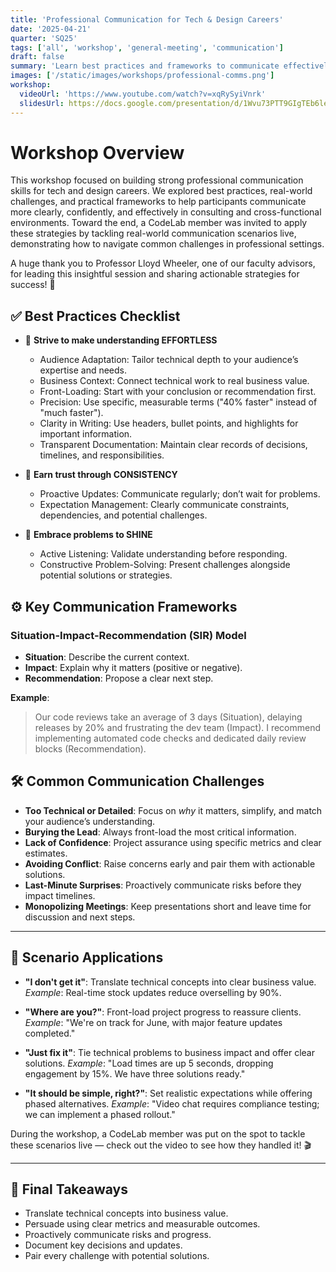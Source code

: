 ```yaml
---
title: 'Professional Communication for Tech & Design Careers'
date: '2025-04-21'
quarter: 'SQ25'
tags: ['all', 'workshop', 'general-meeting', 'communication']
draft: false
summary: 'Learn best practices and frameworks to communicate effectively in consulting, tech, and design roles.'
images: ['/static/images/workshops/professional-comms.png']
workshop:
  videoUrl: 'https://www.youtube.com/watch?v=xqRySyiVnrk'
  slidesUrl: https://docs.google.com/presentation/d/1Wvu73PTT9GIgTEb6lec4SDQ0qUuZ1PFW7aScV7T--fM/edit?usp=sharing
---
```


# Workshop Overview

This workshop focused on building strong professional communication skills for tech and design careers.
We explored best practices, real-world challenges, and practical frameworks to help participants communicate
more clearly, confidently, and effectively in consulting and cross-functional environments.
Toward the end, a CodeLab member was invited to apply these strategies by tackling real-world communication
scenarios live, demonstrating how to navigate common challenges in professional settings.

A huge thank you to Professor Lloyd Wheeler, one of our faculty advisors, for leading this insightful session and sharing actionable strategies for success! 🙌

## ✅ Best Practices Checklist

- 🎈 **Strive to make understanding EFFORTLESS**
  - Audience Adaptation: Tailor technical depth to your audience’s expertise and needs.
  - Business Context: Connect technical work to real business value.
  - Front-Loading: Start with your conclusion or recommendation first.
  - Precision: Use specific, measurable terms ("40% faster" instead of "much faster").
  - Clarity in Writing: Use headers, bullet points, and highlights for important information.
  - Transparent Documentation: Maintain clear records of decisions, timelines, and responsibilities.

- 🤝 **Earn trust through CONSISTENCY**
  - Proactive Updates: Communicate regularly; don’t wait for problems.
  - Expectation Management: Clearly communicate constraints, dependencies, and potential challenges.

- 🌟 **Embrace problems to SHINE**
  - Active Listening: Validate understanding before responding.
  - Constructive Problem-Solving: Present challenges alongside potential solutions or strategies.

## ⚙️ Key Communication Frameworks

### Situation-Impact-Recommendation (SIR) Model

- **Situation**: Describe the current context.
- **Impact**: Explain why it matters (positive or negative).
- **Recommendation**: Propose a clear next step.

**Example**:

> Our code reviews take an average of 3 days (Situation), delaying releases by 20% and frustrating the dev team (Impact). I recommend implementing automated code checks and dedicated daily review blocks (Recommendation).

## 🛠️ Common Communication Challenges

- **Too Technical or Detailed**: Focus on _why_ it matters, simplify, and match your audience’s understanding.
- **Burying the Lead**: Always front-load the most critical information.
- **Lack of Confidence**: Project assurance using specific metrics and clear estimates.
- **Avoiding Conflict**: Raise concerns early and pair them with actionable solutions.
- **Last-Minute Surprises**: Proactively communicate risks before they impact timelines.
- **Monopolizing Meetings**: Keep presentations short and leave time for discussion and next steps.

---

## 🎯 Scenario Applications

- **"I don't get it"**: Translate technical concepts into clear business value.
  _Example_: Real-time stock updates reduce overselling by 90%.

- **"Where are you?"**: Front-load project progress to reassure clients.
  _Example_: "We're on track for June, with major feature updates completed."

- **"Just fix it"**: Tie technical problems to business impact and offer clear solutions.
  _Example_: "Load times are up 5 seconds, dropping engagement by 15%. We have three solutions ready."

- **"It should be simple, right?"**: Set realistic expectations while offering phased alternatives.
  _Example_: "Video chat requires compliance testing; we can implement a phased rollout."

During the workshop, a CodeLab member was put on the spot to tackle these scenarios live — check out the video to see how they handled it! 🎬

---

## 🎁 Final Takeaways

- Translate technical concepts into business value.
- Persuade using clear metrics and measurable outcomes.
- Proactively communicate risks and progress.
- Document key decisions and updates.
- Pair every challenge with potential solutions.
